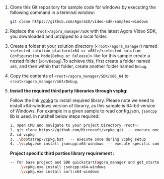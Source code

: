
<PlatformWrapper platform="windows">

1. Clone this Git repository for sample code for windows by executing the following command in a terminal window:
    ```bash
    git clone https://github.com/AgoraIO/video-sdk-samples-windows
    ```
2. Replace the `<root>/agora_manager/SDK` with the latest Agora Video SDK, you downloaded and unzipped to a local folder.
3. Create a folder at your solution directory (`<root>/agora_manager`) named `<selected solution platform(x64 or x86)>/<selected solution Configuration Mode(Debug or Release)>` like for this sample create a nested folder (`x64/Debug`).To achieve this, first create a folder named `x64`, and then within that folder, create another folder named `Debug`.
4. Copy the contents of `<root>/agora_manager/SDK/x86_64` to  `<root>/agora_manager/x64/Debug`.
5. **Install the required third party liberaries through vcpkg:**

	Follow the link [vcpkg](https://vcpkg.io/en/getting-started) to install required library. Please note we need to install x64-windows version of librarry, as this sample is 64-bit version of Windows. For example in a given sample to read config.json, `jsoncpp` lib is used. in nutshell below steps required:
	 ```bash
	 1. Open CMD and navigate to your project Directory <root>:
	 1. git clone https://github.com/Microsoft/vcpkg.git  -- execute once during vcpkg setup
	 2. cd vcpkg
	 3. .\bootstrap-vcpkg.bat   -- execute once during vcpkg setup
	 4. .\vcpkg.exe install jsoncpp:x64-windows  -- execute specific command for each specific liberary (project specific third parties installation vcpkg commands given below)
	 ```
	**Project specific third parties library requirement :**
	
	```bash
	-- for base project and SDK quickstart(agora_manager and get_started):
		.\vcpkg.exe install jsoncpp:x64-windows
		.\vcpkg.exe install curl:x64-windows
   ```

</PlatformWrapper>